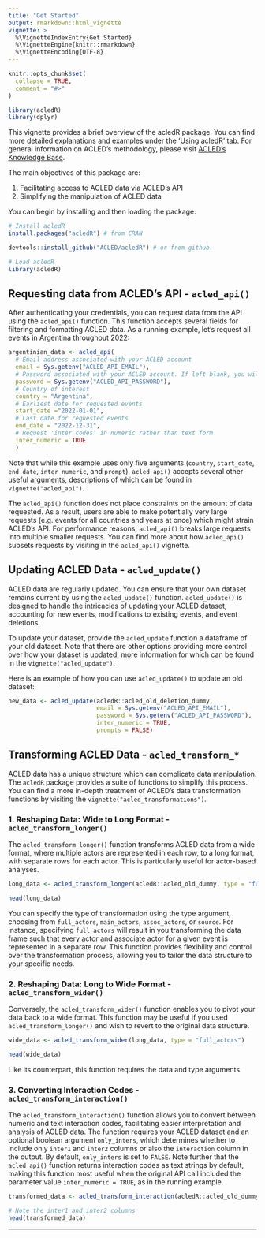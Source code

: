 ```yaml
---
title: "Get Started"
output: rmarkdown::html_vignette
vignette: >
  %\VignetteIndexEntry{Get Started}
  %\VignetteEngine{knitr::rmarkdown}
  %\VignetteEncoding{UTF-8}
---
```



```r
knitr::opts_chunk$set(
  collapse = TRUE,
  comment = "#>"
)
```

``` r
library(acledR)
library(dplyr)
```

This vignette provides a brief overview of the acledR package. You can find more detailed explanations and examples under the 'Using acledR' tab. For general information on ACLED’s methodology, please visit [ACLED's Knowledge Base](https://acleddata.com/knowledge-base/). 

The main objectives of this package are:

1. Facilitating access to ACLED data via ACLED's API
2. Simplifying the manipulation of ACLED data


You can begin by installing and then loading the package:

```r
# Install acledR
install.packages("acledR") # from CRAN

devtools::install_github("ACLED/acledR") # or from github.

# Load acledR
library(acledR)
```


## Requesting data from ACLED’s API - `acled_api()`

After authenticating your credentials, you can request data from the API using the `acled_api()` function. This function accepts several fields for filtering and formatting ACLED data. As a running example, let's request all events in Argentina throughout 2022:

```r
argentinian_data <- acled_api(
  # Email address associated with your ACLED account
  email = Sys.getenv("ACLED_API_EMAIL"),
  # Password associated with your ACLED account. If left blank, you will be prompted to enter interactively.
  password = Sys.getenv("ACLED_API_PASSWORD"),
  # Country of interest
  country = "Argentina",
  # Earliest date for requested events
  start_date ="2022-01-01",
  # Last date for requested events
  end_date = "2022-12-31",
  # Request 'inter codes' in numeric rather than text form
  inter_numeric = TRUE
  )
```


Note that while this example uses only five arguments (`country`, `start_date`, `end_date`, `inter_numeric`, and `prompt`), `acled_api()` accepts several other useful arguments, descriptions of which can be found in `vignette("acled_api")`.

The `acled_api()` function does not place constraints on the amount of data requested. As a result, users are able to make potentially very large requests (e.g. events for all countries and years at once) which might strain ACLED's API. For performance reasons, `acled_api()` breaks large requests into multiple smaller requests. You can find more about how `acled_api()` subsets requests by visiting in the `acled_api()` vignette.


## Updating ACLED Data - `acled_update()`

ACLED data are regularly updated. You can ensure that your own dataset remains current by using the `acled_update()` function. `acled_update()` is designed to handle the intricacies of updating your ACLED dataset, accounting for new events, modifications to existing events, and event deletions.

To update your dataset, provide the `acled_update` function a dataframe of your old dataset. Note that there are other options providing more control over how your dataset is updated, more information for which can be found in the `vignette("acled_update")`.

Here is an example of how you can use `acled_update()` to update an old dataset:

```r
new_data <- acled_update(acledR::acled_old_deletion_dummy, 
                         email = Sys.getenv("ACLED_API_EMAIL"),
                         password = Sys.getenv("ACLED_API_PASSWORD"),
                         inter_numeric = TRUE,
                         prompts = FALSE)
```

## Transforming ACLED Data - `acled_transform_*`

ACLED data has a unique structure which can complicate data manipulation. The `acledR` package provides a suite of functions to simplify this process. You can find a more in-depth treatment of ACLED’s data transformation functions by visiting the `vignette("acled_transformations")`.

### 1. Reshaping Data: Wide to Long Format - `acled_transform_longer()`

The `acled_transform_longer()` function transforms ACLED data from a wide format, where multiple actors are represented in each row, to a long format, with separate rows for each actor. This is particularly useful for actor-based analyses.

```r
long_data <- acled_transform_longer(acledR::acled_old_dummy, type = "full_actors")

head(long_data)
```

You can specify the type of transformation using the type argument, choosing from `full_actors`, `main_actors`, `assoc_actors`, or `source`. For instance, specifying `full_actors` will result in you transforming the data frame such that every actor and associate actor for a given event is represented in a separate row. This function provides flexibility and control over the transformation process, allowing you to tailor the data structure to your specific needs.

### 2. Reshaping Data: Long to Wide Format - `acled_transform_wider()`

Conversely, the `acled_transform_wider()` function enables you to pivot your data back to a wide format. This function may be useful if you used `acled_transform_longer()` and wish to revert to the original data structure.

```r
wide_data <- acled_transform_wider(long_data, type = "full_actors")

head(wide_data)
```

Like its counterpart, this function requires the data and type arguments.

### 3. Converting Interaction Codes - `acled_transform_interaction()`

The `acled_transform_interaction()` function allows you to convert between numeric and text interaction codes, facilitating easier interpretation and analysis of ACLED data. The function requires your ACLED dataset and an optional boolean argument `only_inters`, which determines whether to include only `inter1` and `inter2` columns or also the `interaction` column in the output. By default, `only_inters` is set to `FALSE`. Note further that the `acled_api()` function returns interaction codes as text strings by default, making this function most useful when the original API call included the parameter value `inter_numeric = TRUE`, as in the running example.

```r
transformed_data <- acled_transform_interaction(acledR::acled_old_dummy)

# Note the inter1 and inter2 columns
head(transformed_data)
```

----


